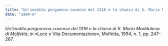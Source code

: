 ```yaml
---
title: "Un'inedita pergamena cavense del 1316 e la chiesa di S. Maria Maddalena di Molfetta"
date: "1994-6"
---
```


_Un'inedita pergamena cavense del 1316 e la chiesa di S. Maria Maddalena di Molfetta_, in «Luce e Vita Documentazione», Molfetta, 1994, n. 1, pp. 247-267.
